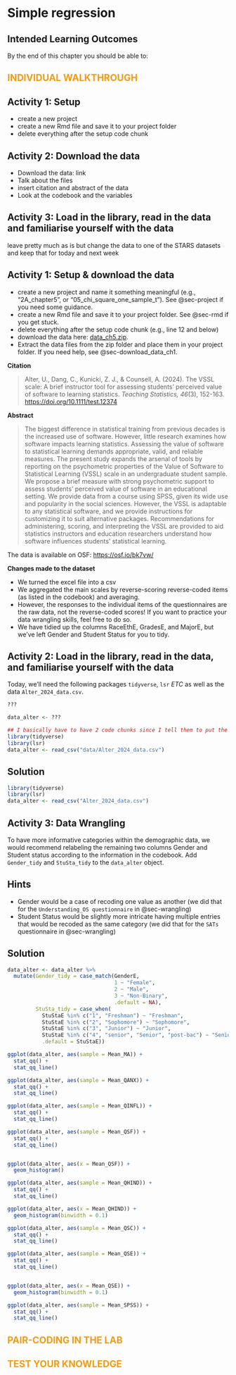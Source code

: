 # Simple regression {#sec-reg}

## Intended Learning Outcomes {.unnumbered}

By the end of this chapter you should be able to:


## [Individual Walkthrough]{style="color: #F39C12; text-transform: uppercase;"} {.unnumbered}

## Activity 1: Setup

* create a new project
* create a new Rmd file and save it to your project folder
* delete everything after the setup code chunk 



## Activity 2: Download the data

* Download the data: link
* Talk about the files
* insert citation and abstract of the data
* Look at the codebook and the variables


## Activity 3: Load in the library, read in the data and familiarise yourself with the data


leave pretty much as is but change the data to one of the STARS datasets and keep that for today and next week



## Activity 1: Setup & download the data

* create a new project and name it something meaningful (e.g., "2A_chapter5", or "05_chi_square_one_sample_t"). See @sec-project if you need some guidance.
* create a new Rmd file and save it to your project folder. See @sec-rmd if you get stuck. 
* delete everything after the setup code chunk (e.g., line 12 and below)
* download the data here: [data_ch5.zip](data/data_ch5.zip "download").
* Extract the data files from the zip folder and place them in your project folder. If you need help, see @sec-download_data_ch1.


**Citation**

> Alter, U., Dang, C., Kunicki, Z. J., & Counsell, A. (2024). The VSSL scale: A brief instructor tool for assessing students' perceived value of software to learning statistics. *Teaching Statistics, 46*(3), 152-163. [https://doi.org/10.1111/test.12374](https://doi.org/10.1111/test.12374){target="_blank"}



**Abstract**

> The biggest difference in statistical training from previous decades is the increased use of software. However, little research examines how software impacts learning statistics. Assessing the value of software to statistical learning demands appropriate, valid, and reliable measures. The present study expands the arsenal of tools by reporting on the psychometric properties of the Value of Software to Statistical Learning (VSSL) scale in an undergraduate student sample. We propose a brief measure with strong psychometric support to assess students' perceived value of software in an educational setting. We provide data from a course using SPSS, given its wide use and popularity in the social sciences. However, the VSSL is adaptable to any statistical software, and we provide instructions for customizing it to suit alternative packages. Recommendations for administering, scoring, and interpreting the VSSL are provided to aid statistics instructors and education researchers understand how software influences students' statistical learning.

The data is available on OSF: [https://osf.io/bk7vw/](https://osf.io/bk7vw/){target="_blank"}



**Changes made to the dataset**

* We turned the excel file into a csv 
* We aggregated the main scales by reverse-scoring reverse-coded items (as listed in the codebook) and averaging.
* However, the responses to the individual items of the questionnaires are the raw data, not the reverse-coded scores! If you want to practice your data wrangling skills, feel free to do so.
* We have tidied up the columns RaceEthE, GradesE, and MajorE, but we've left Gender and Student Status for you to tidy.


## Activity 2: Load in the library, read in the data, and familiarise yourself with the data

Today, we'll need the following packages `tidyverse`, `lsr` *ETC* as well as the data `Alter_2024_data.csv`.


```r
???

data_alter <- ???

```


```r
## I basically have to have 2 code chunks since I tell them to put the data files next to the project, and mine are in a separate folder called data - unless I'll turn this into a fixed path
library(tidyverse)
library(lsr)
data_alter <- read_csv("data/Alter_2024_data.csv")
```


::: {.callout-caution collapse="true" icon="false"} 

## Solution 

```r
library(tidyverse)
library(lsr)
data_alter <- read_csv("Alter_2024_data.csv") 
```

:::




## Activity 3: Data Wrangling

To have more informative categories within the demographic data, we would recommend relabeling the remaining two columns Gender and Student status according to the information in the codebook. Add `Gender_tidy` and `StuSta_tidy` to the `data_alter` object.


::: {.callout-note collapse="true" icon="false"} 

## Hints

* Gender would be a case of recoding one value as another (we did that for the `Understanding_OS questionnaire` in @sec-wrangling)
* Student Status would be slightly more intricate having multiple entries that would be recoded as the same category (we did that for the `SATs` questionnaire in @sec-wrangling)


::: {.callout-caution collapse="true" icon="false"} 

## Solution

```r
data_alter <- data_alter %>% 
  mutate(Gender_tidy = case_match(GenderE,
                                  1 ~ "Female",
                                  2 ~ "Male",
                                  3 ~ "Non-Binary",
                                  .default = NA),
         StuSta_tidy = case_when(
           StuStaE %in% c("1", "Freshman") ~ "Freshman",
           StuStaE %in% c("2", "Sophomore") ~ "Sophomore",
           StuStaE %in% c("3", "Junior") ~ "Junior",
           StuStaE %in% c("4", "senior", "Senior", "post-bac") ~ "Senior or Higher",
           .default = StuStaE))
```

:::

:::


```r
ggplot(data_alter, aes(sample = Mean_MA)) +
  stat_qq() +
  stat_qq_line()
```


```r
ggplot(data_alter, aes(sample = Mean_QANX)) +
  stat_qq() +
  stat_qq_line()
```


```r
ggplot(data_alter, aes(sample = Mean_QINFL)) +
  stat_qq() +
  stat_qq_line()
```


```r
ggplot(data_alter, aes(sample = Mean_QSF)) +
  stat_qq() +
  stat_qq_line()


ggplot(data_alter, aes(x = Mean_QSF)) +
  geom_histogram()
```


```r
ggplot(data_alter, aes(sample = Mean_QHIND)) +
  stat_qq() +
  stat_qq_line()

ggplot(data_alter, aes(x = Mean_QHIND)) +
  geom_histogram(binwidth = 0.1)
```


```r
ggplot(data_alter, aes(sample = Mean_QSC)) +
  stat_qq() +
  stat_qq_line()
```


```r
ggplot(data_alter, aes(sample = Mean_QSE)) +
  stat_qq() +
  stat_qq_line()


ggplot(data_alter, aes(x = Mean_QSE)) +
  geom_histogram(binwidth = 0.1)
```


```r
ggplot(data_alter, aes(sample = Mean_SPSS)) +
  stat_qq() +
  stat_qq_line()
```


## [Pair-coding in the lab]{style="color: #F39C12; text-transform: uppercase;"} {.unnumbered}




## [Test your knowledge]{style="color: #F39C12; text-transform: uppercase;"} {.unnumbered}




